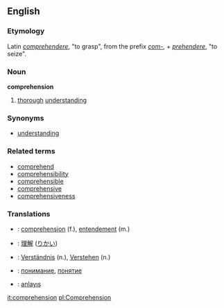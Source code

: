 ==English==
===Etymology===
Latin ''[[comprehendere]]'', "to grasp", from the prefix ''[[com-]]'', + ''[[prehendere]]'', "to seize".
===Noun===
'''comprehension'''
#[[thorough]] [[understanding]]

===Synonyms===
*[[understanding]]

===Related terms===
*[[comprehend]]
*[[comprehensibility]]
*[[comprehensible]]
*[[comprehensive]]
*[[comprehensiveness]]

===Translations===
*{{fr}}: [[comprehension]] (f.), [[entendement]] (m.)
*{{ja}}: [[理解]] ([[りかい]])
*{{de}}: [[Verständnis]] (n.), [[Verstehen]] (n.)
*{{ru}}: [[понимание]], [[понятие]]
*{{tr}}: [[anlayış]]

[[it:comprehension]]
[[pl:Comprehension]]